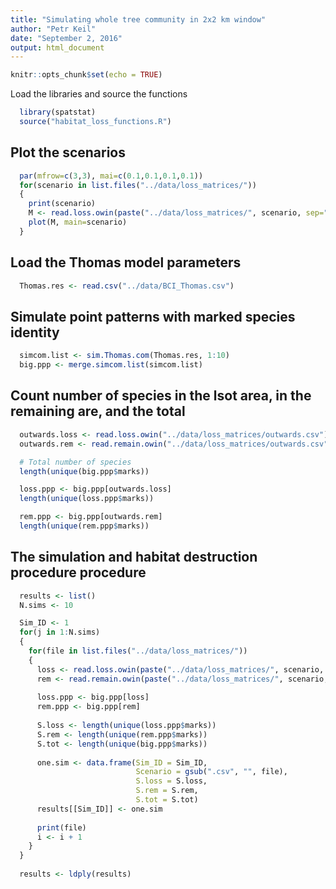 ```yaml
---
title: "Simulating whole tree community in 2x2 km window"
author: "Petr Keil"
date: "September 2, 2016"
output: html_document
---
```


```r
knitr::opts_chunk$set(echo = TRUE)
```

Load the libraries and source the functions

```r
  library(spatstat)
  source("habitat_loss_functions.R")
```

## Plot the scenarios

```r
  par(mfrow=c(3,3), mai=c(0.1,0.1,0.1,0.1))
  for(scenario in list.files("../data/loss_matrices/"))
  {
    print(scenario)
    M <- read.loss.owin(paste("../data/loss_matrices/", scenario, sep=""))
    plot(M, main=scenario)
  }
```

## Load the Thomas model parameters

```r
  Thomas.res <- read.csv("../data/BCI_Thomas.csv")
```

## Simulate point patterns with marked species identity

```r
  simcom.list <- sim.Thomas.com(Thomas.res, 1:10)
  big.ppp <- merge.simcom.list(simcom.list)
```

## Count number of species in the lsot area, in the remaining are, and the total

```r
  outwards.loss <- read.loss.owin("../data/loss_matrices/outwards.csv")
  outwards.rem <- read.remain.owin("../data/loss_matrices/outwards.csv")

  # Total number of species
  length(unique(big.ppp$marks))

  loss.ppp <- big.ppp[outwards.loss]
  length(unique(loss.ppp$marks)) 

  rem.ppp <- big.ppp[outwards.rem]
  length(unique(rem.ppp$marks)) 

```

## The simulation and habitat destruction procedure procedure

```r
  results <- list()
  N.sims <- 10

  Sim_ID <- 1
  for(j in 1:N.sims)
  {
    for(file in list.files("../data/loss_matrices/"))
    {
      loss <- read.loss.owin(paste("../data/loss_matrices/", scenario, sep=""))
      rem <- read.remain.owin(paste("../data/loss_matrices/", scenario, sep=""))
      
      loss.ppp <- big.ppp[loss]  
      rem.ppp <- big.ppp[rem]  
      
      S.loss <- length(unique(loss.ppp$marks)) 
      S.rem <- length(unique(rem.ppp$marks)) 
      S.tot <- length(unique(big.ppp$marks))
      
      one.sim <- data.frame(Sim_ID = Sim_ID,
                            Scenario = gsub(".csv", "", file), 
                            S.loss = S.loss, 
                            S.rem = S.rem, 
                            S.tot = S.tot)
      results[[Sim_ID]] <- one.sim
      
      print(file)
      i <- i + 1
    }
  }
  
  results <- ldply(results)

```
























